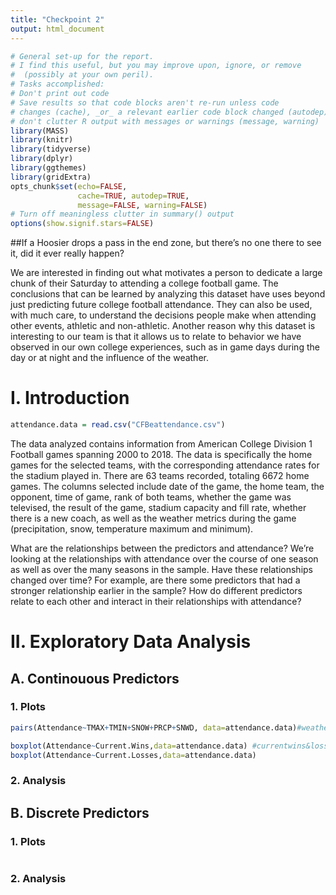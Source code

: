 ```yaml
---
title: "Checkpoint 2"
output: html_document
---
```

```r
# General set-up for the report.
# I find this useful, but you may improve upon, ignore, or remove
#  (possibly at your own peril).
# Tasks accomplished:
# Don't print out code
# Save results so that code blocks aren't re-run unless code
# changes (cache), _or_ a relevant earlier code block changed (autodep),
# don't clutter R output with messages or warnings (message, warning)
library(MASS)
library(knitr)
library(tidyverse)
library(dplyr)
library(ggthemes)
library(gridExtra)
opts_chunk$set(echo=FALSE,
               cache=TRUE, autodep=TRUE,
               message=FALSE, warning=FALSE)
# Turn off meaningless clutter in summary() output
options(show.signif.stars=FALSE)
```

##If a Hoosier drops a pass in the end zone, but there's no one there to see it, did it ever really happen?

We are interested in finding out what motivates a person to dedicate a large chunk of their Saturday to attending a college football game. The conclusions that can be learned by analyzing this dataset have uses beyond just predicting future college football attendance. They can also be used, with much care, to understand the decisions people make when attending other events, athletic and non-athletic. Another reason why this dataset is interesting to our team is that it allows us to relate to behavior we have observed in our own college experiences, such as in game days during the day or at night and the influence of the weather.

# I. Introduction

```r
attendance.data = read.csv("CFBeattendance.csv")
```

The data analyzed contains information from American College Division 1 Football games spanning 2000 to 2018. The data is specifically the home games for the selected teams, with the corresponding attendance rates for the stadium played in. There are 63 teams recorded, totaling 6672 home games. The columns selected include date of the game, the home team, the opponent, time of game, rank of both teams, whether the game was televised, the result of the game, stadium capacity and fill rate, whether there is a new coach, as well as the weather metrics during the game (precipitation, snow, temperature maximum and minimum). 

What are the relationships between the predictors and attendance? We’re looking at the relationships with attendance over the course of one season as well as over the many seasons in the sample. Have these relationships changed over time? For example, are there some predictors that had a stronger relationship earlier in the sample? How do different predictors relate to each other and interact in their relationships with attendance?


# II. Exploratory Data Analysis

## A. Continouous Predictors

### 1. Plots

```r
pairs(Attendance~TMAX+TMIN+SNOW+PRCP+SNWD, data=attendance.data)#weather
```
```r
boxplot(Attendance~Current.Wins,data=attendance.data) #currentwins&losses
boxplot(Attendance~Current.Losses,data=attendance.data)

```

### 2. Analysis

## B. Discrete Predictors

### 1. Plots

```r

```

### 2. Analysis
